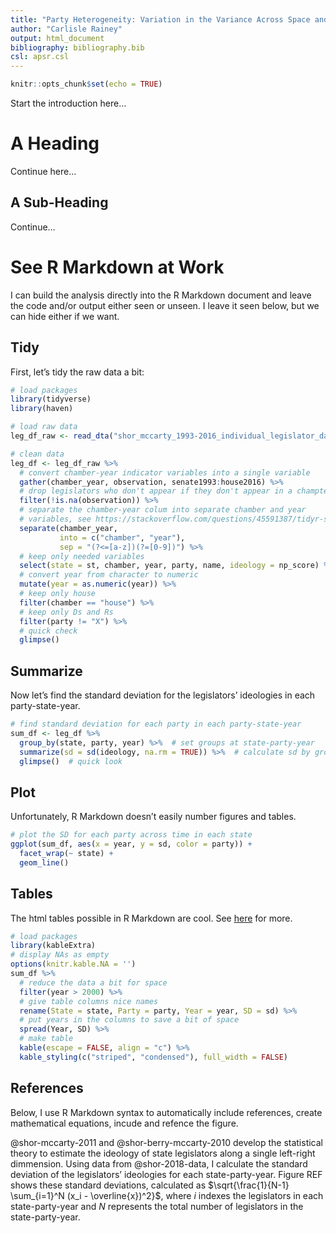 ```yaml
---
title: "Party Heterogeneity: Variation in the Variance Across Space and Time"
author: "Carlisle Rainey"
output: html_document
bibliography: bibliography.bib
csl: apsr.csl
---
```


```r
knitr::opts_chunk$set(echo = TRUE)
```

Start the introduction here...

# A Heading

Continue here...

## A Sub-Heading

Continue...

# See R Markdown at Work

I can build the analysis directly into the R Markdown document and leave the code and/or output either seen or unseen. I leave it seen below, but we can hide either if we want. 

## Tidy

First, let's tidy the raw data a bit:

```r
# load packages
library(tidyverse)
library(haven)

# load raw data
leg_df_raw <- read_dta("shor_mccarty_1993-2016_individual_legislator_data_May_2018_release_(Updated_July_2018).dta")

# clean data
leg_df <- leg_df_raw %>%
  # convert chamber-year indicator variables into a single variable
  gather(chamber_year, observation, senate1993:house2016) %>%
  # drop legislators who don't appear if they don't appear in a champter-year
  filter(!is.na(observation)) %>%
  # separate the chamber-year colum into separate chamber and year
  # variables, see https://stackoverflow.com/questions/45591387/tidyr-separate-column-values-into-character-and-numeric-using-regex
  separate(chamber_year, 
           into = c("chamber", "year"), 
           sep = "(?<=[a-z])(?=[0-9])") %>%
  # keep only needed variables
  select(state = st, chamber, year, party, name, ideology = np_score) %>%
  # convert year from character to numeric
  mutate(year = as.numeric(year)) %>%
  # keep only house
  filter(chamber == "house") %>%
  # keep only Ds and Rs
  filter(party != "X") %>%  
  # quick check
  glimpse()
```

## Summarize

Now let's find the standard deviation for the legislators' ideologies in each party-state-year.

```r
# find standard deviation for each party in each party-state-year
sum_df <- leg_df %>%
  group_by(state, party, year) %>%  # set groups at state-party-year
  summarize(sd = sd(ideology, na.rm = TRUE)) %>%  # calculate sd by group
  glimpse()  # quick look
```

## Plot

Unfortunately, R Markdown doesn't easily number figures and tables.

```r
# plot the SD for each party across time in each state
ggplot(sum_df, aes(x = year, y = sd, color = party)) +
  facet_wrap(~ state) +
  geom_line()
```

## Tables

The html tables possible in R Markdown are cool. See [here](https://cran.r-project.org/web/packages/kableExtra/vignettes/awesome_table_in_html.html#table_styles) for more.

```r
# load packages
library(kableExtra)
# display NAs as empty
options(knitr.kable.NA = '')
sum_df %>%
  # reduce the data a bit for space
  filter(year > 2000) %>%
  # give table columns nice names
  rename(State = state, Party = party, Year = year, SD = sd) %>%
  # put years in the columns to save a bit of space
  spread(Year, SD) %>%
  # make table
  kable(escape = FALSE, align = "c") %>%
  kable_styling(c("striped", "condensed"), full_width = FALSE)

```

## References

Below, I use R Markdown syntax to automatically include references, create mathematical equations, incude and refence the figure.

@shor-mccarty-2011 and @shor-berry-mccarty-2010 develop the statistical theory to estimate the ideology of state legislators along a single left-right dimmension. Using data from @shor-2018-data, I calculate the standard deviation of the legislators' ideologies for each state-party-year. Figure REF shows these standard deviations, calculated as $\sqrt{\frac{1}{N-1} \sum_{i=1}^N (x_i - \overline{x})^2}$, where $i$ indexes the legislators in each state-party-year and $N$ represents the total number of legislators in the state-party-year.

